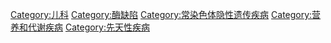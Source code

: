 [[Category:儿科|Category:儿科]]
[[Category:酶缺陷|Category:酶缺陷]]
[[Category:常染色体隐性遗传疾病|Category:常染色体隐性遗传疾病]]
[[Category:营养和代谢疾病|Category:营养和代谢疾病]]
[[Category:先天性疾病|Category:先天性疾病]]